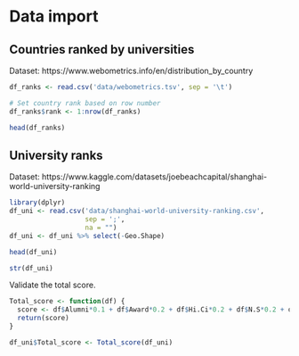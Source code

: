 # Data import

## Countries ranked by universities

Dataset: https://www.webometrics.info/en/distribution_by_country

```r
df_ranks <- read.csv('data/webometrics.tsv', sep = '\t')

# Set country rank based on row number
df_ranks$rank <- 1:nrow(df_ranks)
```

```r
head(df_ranks)
```

## University ranks

Dataset: https://www.kaggle.com/datasets/joebeachcapital/shanghai-world-university-ranking

```r
library(dplyr)
df_uni <- read.csv('data/shanghai-world-university-ranking.csv',
                   sep = ';',
                   na = "")
df_uni <- df_uni %>% select(-Geo.Shape)
```
```r
head(df_uni)
```
```r
str(df_uni)
```


Validate the total score.
```r
Total_score <- function(df) {
  score <- df$Alumni*0.1 + df$Award*0.2 + df$Hi.Ci*0.2 + df$N.S*0.2 + df$PUB*0.2 + df$PCP*0.1
  return(score)
}

df_uni$Total_score <- Total_score(df_uni)
```



